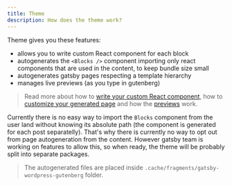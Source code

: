 ```yaml
---
title: Theme
description: How does the theme work?
---
```


Theme gives you these features:

- allows you to write custom React component for each block
- autogenerates the `<Blocks />` component importing only react components that are used in the content, to keep bundle size small
- autogenerates gatsby pages respecting a template hierarchy
- manages live previews (as you type in gutenberg)

> Read more about how to [write your custom React component](/features/blocks/), how to [customize your generated page](/features/page-templates/) and how the [previews](/features/previews/) work.

Currently there is no easy way to import the `Blocks` component from the user land without knowing its absolute path (the component is generated for each post separatelly).
That's why there is currently no way to opt out from page autogeneration from the content.
However gatsby team is working on features to allow this, so when ready, the theme will be probably split into separate packages.

> The autogenerated files are placed inside `.cache/fragments/gatsby-wordpress-gutenberg` folder.
